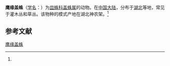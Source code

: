 {{Speciesbox
| name = 鹰缘盖蛛
| status = 
| status_system = 
| image = 
| genus = Neriene
| species = aquilirostralis
| authority = (Chen et Zhu, 1989)<ref name='id13314'>{{cite web| url =http://www.bioinfo.cn/db05/BjdwSpecies.php?action=view&id=13314| title =鹰缘盖蛛| work =《中国动物物种编目数据库》| publisher =中国科学院微生物研究所| author =中国科学院动物研究所| accessdate =2009-04-28| deadurl =yes| archiveurl =https://web.archive.org/web/20131203122335/http://www.bioinfo.cn/db05/BjdwSpecies.php?action=view| archivedate =2013-12-03}}</ref>
}}

'''鹰缘盖蛛'''（[[学名|学名]]：{{lang|la|''Neriene aquilirostralis''}}）为[[皿蛛科|皿蛛科]][[盖蛛属|盖蛛属]]的动物。在[[中国大陆|中国大陆]]，分布于[[湖北|湖北]]等地，常见于灌木丛和草丛。该物种的模式产地在湖北神农架。<ref name='id13314'/>

== 参考文献 ==
{{reflist}}

{{Wikispecies|Neriene aquilirostralis}}
{{Taxonbar|from=Q2685808}}

[[Category:盖蛛属|鹰缘盖蛛]]


{{蜘蛛小作品}}